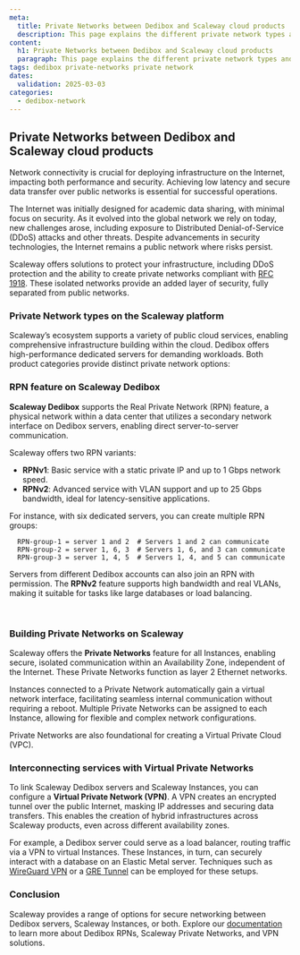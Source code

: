 ```yaml
---
meta:
  title: Private Networks between Dedibox and Scaleway cloud products
  description: This page explains the different private network types and offers available at Scaleway and Dedibox, and compares their different capabilities and features.
content:
  h1: Private Networks between Dedibox and Scaleway cloud products
  paragraph: This page explains the different private network types and offers available at Scaleway and Dedibox, and compares their different capabilities and features.
tags: dedibox private-networks private network
dates:
  validation: 2025-03-03
categories:
  - dedibox-network
---
```



## Private Networks between Dedibox and Scaleway cloud products

Network connectivity is crucial for deploying infrastructure on the Internet, impacting both performance and security. Achieving low latency and secure data transfer over public networks is essential for successful operations.

The Internet was initially designed for academic data sharing, with minimal focus on security. As it evolved into the global network we rely on today, new challenges arose, including exposure to Distributed Denial-of-Service (DDoS) attacks and other threats. Despite advancements in security technologies, the Internet remains a public network where risks persist.

Scaleway offers solutions to protect your infrastructure, including DDoS protection and the ability to create private networks compliant with [RFC 1918](https://docs.umbrella.com/umbrella-user-guide/docs/internal-networks-setup-guide). These isolated networks provide an added layer of security, fully separated from public networks.

### Private Network types on the Scaleway platform

Scaleway’s ecosystem supports a variety of public cloud services, enabling comprehensive infrastructure building within the cloud. Dedibox offers high-performance dedicated servers for demanding workloads. Both product categories provide distinct private network options:

<Lightbox image={image} width="500" alt="" />

### RPN feature on Scaleway Dedibox

**Scaleway Dedibox** supports the Real Private Network (RPN) feature, a physical network within a data center that utilizes a secondary network interface on Dedibox servers, enabling direct server-to-server communication.

Scaleway offers two RPN variants:

- **RPNv1**: Basic service with a static private IP and up to 1 Gbps network speed.
- **RPNv2**: Advanced service with VLAN support and up to 25 Gbps bandwidth, ideal for latency-sensitive applications.

For instance, with six dedicated servers, you can create multiple RPN groups:

```
  RPN-group-1 = server 1 and 2  # Servers 1 and 2 can communicate
  RPN-group-2 = server 1, 6, 3  # Servers 1, 6, and 3 can communicate
  RPN-group-3 = server 1, 4, 5  # Servers 1, 4, and 5 can communicate
```

Servers from different Dedibox accounts can also join an RPN with permission. The **RPNv2** feature supports high bandwidth and real VLANs, making it suitable for tasks like large databases or load balancing.

<Lightbox image={image2} width="500" alt="" />​ 

### Building Private Networks on Scaleway

Scaleway offers the **Private Networks** feature for all Instances, enabling secure, isolated communication within an Availability Zone, independent of the Internet. These Private Networks function as layer 2 Ethernet networks.

Instances connected to a Private Network automatically gain a virtual network interface, facilitating seamless internal communication without requiring a reboot. Multiple Private Networks can be assigned to each Instance, allowing for flexible and complex network configurations.

Private Networks are also foundational for creating a Virtual Private Cloud (VPC).

<Lightbox image={image3} width="500" alt="" />

### Interconnecting services with Virtual Private Networks

To link Scaleway Dedibox servers and Scaleway Instances, you can configure a **Virtual Private Network (VPN)**. A VPN creates an encrypted tunnel over the public Internet, masking IP addresses and securing data transfers. This enables the creation of hybrid infrastructures across Scaleway products, even across different availability zones.

For example, a Dedibox server could serve as a load balancer, routing traffic via a VPN to virtual Instances. These Instances, in turn, can securely interact with a database on an Elastic Metal server. Techniques such as [WireGuard VPN](/tutorials/wireguard-mesh-vpn/) or a [GRE Tunnel](/tutorials/setting-up-tunnel/) can be employed for these setups.

### Conclusion

Scaleway provides a range of options for secure networking between Dedibox servers, Scaleway Instances, or both. Explore our [documentation](/instances/how-to/use-private-networks/) to learn more about Dedibox RPNs, Scaleway Private Networks, and VPN solutions.
